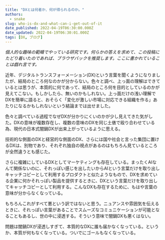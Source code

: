 ```yaml
---
title: "DXとは何者か、何が得られるのか。"
authors:
  - snake
slug: who-is-dx-and-what-can-i-get-out-of-it
date_published: 2022-04-19T06:30:00.000Z
date_updated: 2022-04-19T06:30:01.000Z
tags: [DX, ブログ]
---
```


*個人的な趣味の範疇でやっている研究です。何らかの答えを求めて、この投稿にたどり着いたのであれば、ブラウザバックを推奨します。ここに書かれていることは戯れ言です。*

近年、デジタルトランスフォーメーション(DX)という言葉を聞くようになりましたが、結局のところ何なのかが分からない。色々と調べ、上っ面の理解はできているとは思うが、本質的に何であって、結局のところ何を目的としているのかが見えてこない。もしかしたら、無いのかもしれない。上っ面だけの浅い理解でDXを簡単に語ると、おそらく「変化が激しい市場に対応できる組織を作る」あたりになるかもしれないという結論までは出せました。

色々と調べている過程でなぜDXが分かりにくいのかが少し見えてきた気がした。DXの意味が複数存在し、複数の意味のDXを同じ土俵で殴り合わせている為、現代の日本式闇鍋DXが出来上がっているように思える。

技術的な側面のDXと経営的な側面のDX、さらには国や社会と言った集団に置けるDXは、別物であり、それぞれ独自の視点があるのはもちろん見ているところが全然違うとも感じた。

さらに複雑にしているDXとしてマーケティングも存在している。まったくAIなんて関係ないのに、それっぽい感じを出したいからAIという言葉だけを取り出しキャッチコピーとして利用するプロダクトと似たようなもので、DXを求めている企業に何かそれっぽい製品を提供するときに、DXという言葉だけを取り出してキャッチコピーとして利用する。こんなDXも存在するために、もはや言葉の意味が分からなくなっている。

もちろんこれがすべて悪という訳ではないと思う。ニュアンスや雰囲気を伝えるときに、それっぽい言葉があることでスムーズなコミュニケーションが可能となることもあるし、世の中に浸透する。そういう意味で闇鍋DXも悪くはない。

問題は闇鍋DXが浸透しすぎて、本質的なDXに誰も届かなくなっている。というか、本質が何もなくなっている。ついでにゴールもなくなっている。
